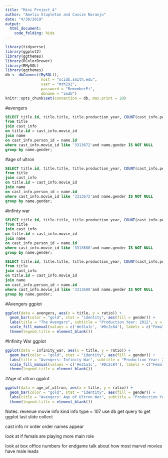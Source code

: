 ```yaml
---
title: "Mini Project 4"
author: "Amelia Stapleton and Cassie Naranjo"
date: "4/30/2019"
output: 
  html_document:
    code_folding: hide
---
```


```r
library(tidyverse)
library(ggplot2)
library(ggthemes)
library(RColorBrewer)
library(RMySQL)
library(ggthemes)
db <- dbConnect(MySQL(), 
                host = "scidb.smith.edu", 
                user = "mth292", 
                password = "RememberPi", 
                dbname = "imdb")
knitr::opts_chunk$set(connection = db, max.print = 20)
```

#avengers
```sql
SELECT title.id, title.title, title.production_year, COUNT(cast_info.person_id) as N, name.gender, ((count(cast_info.person_id))/296)*100 as ratio
from title
join cast_info
on title.id = cast_info.movie_id
join name
on cast_info.person_id = name.id
where cast_info.movie_id like '3313672'and name.gender IS NOT NULL
group by name.gender; 
```


#age of ultron
```sql
SELECT title.id, title.title, title.production_year, COUNT(cast_info.person_id) as N, name.gender, ((count(cast_info.person_id))/290)*100 as ratio
from title
join cast_info
on title.id = cast_info.movie_id
join name
on cast_info.person_id = name.id
where cast_info.movie_id like '3313672'and name.gender IS NOT NULL
group by name.gender;
```

#infinty war
```sql
SELECT title.id, title.title, title.production_year, COUNT(cast_info.person_id) as N, name.gender, ((count(cast_info.person_id))/115)*100 as ratio
from title
join cast_info
on title.id = cast_info.movie_id
join name
on cast_info.person_id = name.id
where cast_info.movie_id like '3313680'and name.gender IS NOT NULL
group by name.gender; 
```

```sql
SELECT title.id, title.title, title.production_year, COUNT(cast_info.person_id) as N, name.gender, ((count(cast_info.person_id))/115)*100 as ratio
from title
join cast_info
on title.id = cast_info.movie_id
join name
on cast_info.person_id = name.id
where cast_info.movie_id like '3313680'and name.gender IS NOT NULL
group by name.gender; 
```

#Avengers ggplot
```r
ggplot(data = avengers, aes(x = title, y = ratio)) +
  geom_bar(color = "gold", stat = "identity", aes(fill = gender)) +
  labs(title = "The Avengers", subtitle = "Production Year: 2012", y = "Ratio of Total Actors", x = "Film") + 
  scale_fill_manual(values = c('#e31a1c', '#0c2c84'), labels = c("Female Cast", "Male Cast")) + 
  theme(legend.title = element_blank())
```


#Infinity War ggplot
```r
ggplot(data = infinity_war, aes(x = title, y = ratio)) +
  geom_bar(color = "gold", stat = "identity", aes(fill = gender)) +
  labs(title = "Avengers: Infinity War", subtitle = "Production Year: 2018", y = "Ratio of Total Actors", x = "Gender") + 
  scale_fill_manual(values = c('#e31a1c', '#0c2c84'), labels = c("Female Cast", "Male Cast")) + 
  theme(legend.title = element_blank())
```

#Age of ultron ggplot
```r
ggplot(data = age_of_ultron, aes(x = title, y = ratio)) +
  geom_bar(color = "gold", stat = "identity", aes(fill = gender)) +
  labs(title = "Avengers: Age of Ultron War", subtitle = "Production Year: 2015", y = "Ratio of Total Actors", x = "Gender") + scale_fill_manual(values = c('#e31a1c', '#0c2c84'), labels = c("Female Cast", "Male Cast")) + 
  theme(legend.title = element_blank())
```


Notes:
 revenue 
 movie info 
 kind info type = 107 
 use db get query to get ggplot 
 last slide 
 collect 
 
 cast info 
 nr order 
 order names appear 
 
 look at if femals are playing more main role 
 
 look at box office numbers for endgame 
 talk about how most marvel movies have male leads 
